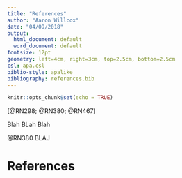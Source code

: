 ```yaml
---
title: "References"
author: "Aaron Willcox"
date: "04/09/2018"
output:
  html_document: default
  word_document: default
fontsize: 12pt
geometry: left=4cm, right=3cm, top=2.5cm, bottom=2.5cm
csl: apa.csl
biblio-style: apalike
bibliography: references.bib
---
```


```r
knitr::opts_chunk$set(echo = TRUE)
```
[@RN298; @RN380; @RN467]

Blah BLah Blah

@RN380 BLAJ 

# References
